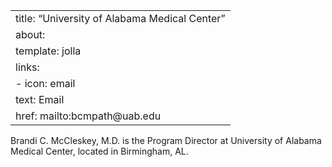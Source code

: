 
---
title: "University of Alabama Medical Center"
about:
  template: jolla
  links:
    - icon: email
      text: Email
      href: mailto:bcmpath@uab.edu
---

Brandi C. McCleskey, M.D. is the Program Director at University of Alabama Medical Center, located in Birmingham, AL. 

